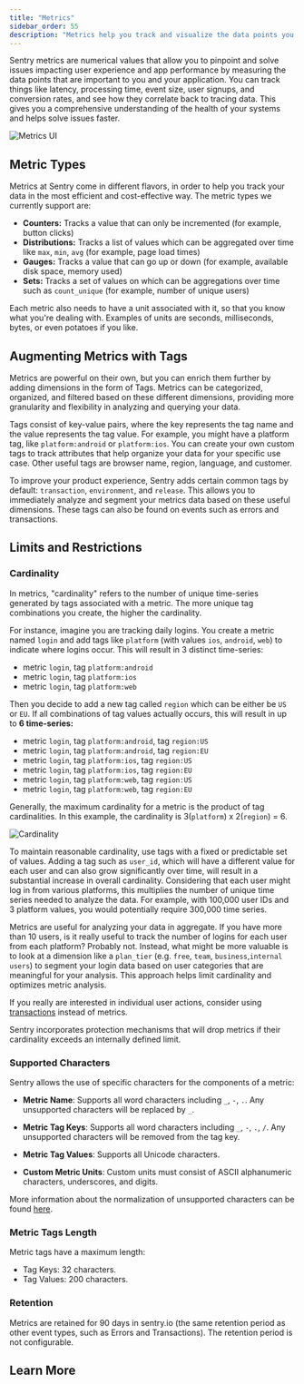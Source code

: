 ```yaml
---
title: "Metrics"
sidebar_order: 55
description: "Metrics help you track and visualize the data points you care about, making it easier to monitor your application health and identify issues."
---
```


<Include name="feature-stage-beta-metrics.mdx" />

Sentry metrics are numerical values that allow you to pinpoint and solve issues impacting user experience and app performance by measuring the data points that are important to you and your application. You can track things like latency, processing time, event size, user signups, and conversion rates, and see how they correlate back to tracing data. This gives you a comprehensive understanding of the health of your systems and helps solve issues faster.

![Metrics UI](./img/Index.png)

## Metric Types

Metrics at Sentry come in different flavors, in order to help you track your data in the most efficient and cost-effective way. The metric types we currently support are:

- **Counters:** Tracks a value that can only be incremented (for example, button clicks)
- **Distributions:** Tracks a list of values which can be aggregated over time like `max`, `min`, `avg` (for example, page load times)
- **Gauges:** Tracks a value that can go up or down (for example, available disk space, memory used)
- **Sets:** Tracks a set of values on which can be aggregations over time such as `count_unique` (for example, number of unique users)

Each metric also needs to have a unit associated with it, so that you know what you're dealing with. Examples of units are seconds, milliseconds, bytes, or even potatoes if you like.

## Augmenting Metrics with Tags

Metrics are powerful on their own, but you can enrich them further by adding dimensions in the form of Tags. Metrics can be categorized, organized, and filtered based on these different dimensions, providing more granularity and flexibility in analyzing and querying your data. 

Tags consist of key-value pairs, where the key represents the tag name and the value represents the tag value. For example, you might have a platform tag, like `platform:android` or `platform:ios`. You can create your own custom tags to track attributes that help organize your data for your specific use case. Other useful tags are browser name, region, language, and customer.

To improve your product experience, Sentry adds certain common tags by default: `transaction`, `environment`, and `release`. This allows you to immediately analyze and segment your metrics data based on these useful dimensions. These tags can also be found on events such as errors and transactions. 

## Limits and Restrictions

### Cardinality

In metrics, "cardinality" refers to the number of unique time-series generated by tags associated with a metric. The more unique tag combinations you create, the higher the cardinality.

For instance, imagine you are tracking daily logins. You create a metric named `login` and add tags like `platform` (with values `ios`, `android`, `web`) to indicate where logins occur. This will result in 3 distinct time-series:
- metric `login`, tag `platform:android`
- metric `login`, tag `platform:ios`
- metric `login`, tag `platform:web`

Then you decide to add a new tag called `region` which can be either be `US` or `EU`. If all combinations of tag values actually occurs, this will result in up to **6 time-series:**
- metric `login`, tag `platform:android`, tag `region:US`
- metric `login`, tag `platform:android`, tag `region:EU`
- metric `login`, tag `platform:ios`, tag `region:US`
- metric `login`, tag `platform:ios`, tag `region:EU`
- metric `login`, tag `platform:web`, tag `region:US`
- metric `login`, tag `platform:web`, tag `region:EU`

Generally, the maximum cardinality for a metric is the product of tag cardinalities. In this example, the cardinality is 3(`platform`) x 2(`region`) = 6. 

![Cardinality](./img/cardinality.png)

To maintain reasonable cardinality, use tags with a fixed or predictable set of values. Adding a tag such as `user_id`, which will have a different value for each user and can also grow significantly over time, will result in a substantial increase in overall cardinality. Considering that each user might log in from various platforms, this multiplies the number of unique time series needed to analyze the data. For example, with 100,000 user IDs and 3 platform values, you would potentially require 300,000 time series.

Metrics are useful for analyzing your data in aggregate. If you have more than 10 users, is it really useful to track the number of logins for each user from each platform? Probably not. Instead, what might be more valuable is to look at a dimension like a `plan_tier` (e.g. `free`, `team`, `business`,`internal users`) to segment your login data based on user categories that are meaningful for your analysis. This approach helps limit cardinality and optimizes metric analysis. 

If you really are interested in individual user actions, consider using [transactions](/product/performance/transaction-summary/#what-is-a-transaction) instead of metrics. 

<Note>

Sentry incorporates protection mechanisms that will drop metrics if their cardinality exceeds an internally defined limit.

</Note>

### Supported Characters

Sentry allows the use of specific characters for the components of a metric:

- **Metric Name**: Supports all word characters including `_`, `-`, `.`. Any unsupported characters will be replaced by `_`.

- **Metric Tag Keys**: Supports all word characters including `_`, `-`, `.`, `/`. Any unsupported characters will be removed from the tag key.

- **Metric Tag Values**: Supports all Unicode characters.

- **Custom Metric Units**:  Custom units must consist of ASCII alphanumeric characters, underscores, and digits.

More information about the normalization of unsupported characters can be found [here](https://develop.sentry.dev/sdk/metrics/#normalization).

### Metric Tags Length

Metric tags have a maximum length:
- Tag Keys: 32 characters.
- Tag Values: 200 characters.

### Retention

Metrics are retained for 90 days in sentry.io (the same retention period as other event types, such as Errors and Transactions). The retention period is not configurable.

## Learn More

<PageGrid />
